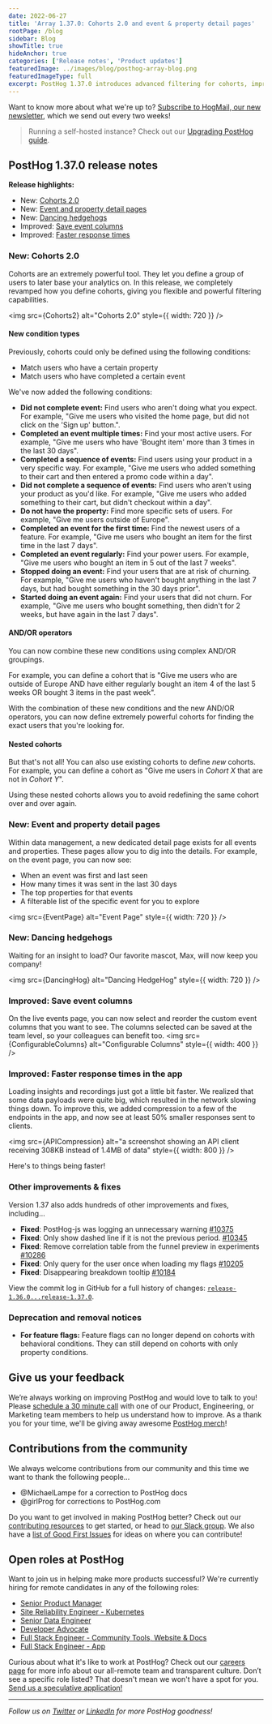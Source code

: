 ```yaml
---
date: 2022-06-27
title: 'Array 1.37.0: Cohorts 2.0 and event & property detail pages'
rootPage: /blog
sidebar: Blog
showTitle: true
hideAnchor: true
categories: ['Release notes', 'Product updates']
featuredImage: ../images/blog/posthog-array-blog.png
featuredImageType: full
excerpt: PostHog 1.37.0 introduces advanced filtering for cohorts, improved events and property pages, dancing hedgehogs and much, much more.
---
```



Want to know more about what we're up to? [Subscribe to HogMail, our new newsletter](/newsletter), which we send out every two weeks!

> Running a self-hosted instance? Check out our [Upgrading PostHog guide](/docs/self-host/configure/upgrading-posthog).

## PostHog 1.37.0 release notes

**Release highlights:**

- New: [Cohorts 2.0](#new-cohorts-2.0)
- New: [Event and property detail pages](#improved-a-more-accessible-color-palette)
- New: [Dancing hedgehogs](#new-multi-dashboard-insights)
- Improved: [Save event columns](#improved-a-more-accessible-color-palette)
- Improved: [Faster response times](#improved-series-switching-in-persons)

### New: Cohorts 2.0

Cohorts are an extremely powerful tool. They let you define a group of users to later base your analytics on. In this release, we completely revamped how you define cohorts, giving you flexible and powerful filtering capabilities.

<img src={Cohorts2} alt="Cohorts 2.0" style={{ width: 720 }} />

#### New condition types

Previously, cohorts could only be defined using the following conditions:
* Match users who have a certain property
* Match users who have completed a certain event

We've now added the following conditions:
* **Did not complete event:** Find users who aren't doing what you expect. For example, "Give me users who visited the home page, but did not click on the 'Sign up' button.".
* **Completed an event multiple times:** Find your most active users. For example, "Give me users who have 'Bought item' more than 3 times in the last 30 days".
* **Completed a sequence of events:** Find users using your product in a very specific way. For example, "Give me users who added something to their cart and then entered a promo code within a day".
* **Did not complete a sequence of events:** Find users who aren't using your product as you'd like. For example, "Give me users who added something to their cart, but didn't checkout within a day".
* **Do not have the property:** Find more specific sets of users. For example, "Give me users outside of Europe".
* **Completed an event for the first time:** Find the newest users of a feature. For example, "Give me users who bought an item for the first time in the last 7 days".
* **Completed an event regularly:** Find your power users. For example, "Give me users who bought an item in 5 out of the last 7 weeks".
* **Stopped doing an event:** Find your users that are at risk of churning. For example, "Give me users who haven't bought anything in the last 7 days, but had bought something in the 30 days prior".
* **Started doing an event again:** Find your users that did not churn. For example, "Give me users who bought something, then didn't for 2 weeks, but have again in the last 7 days".

#### AND/OR operators

You can now combine these new conditions using complex AND/OR groupings.

For example, you can define a cohort that is "Give me users who are outside of Europe AND have either regularly bought an item 4 of the last 5 weeks OR bought 3 items in the past week".

With the combination of these new conditions and the new AND/OR operators, you can now define extremely powerful cohorts for finding the exact users that you're looking for. 

#### Nested cohorts

But that's not all! You can also use existing cohorts to define _new_ cohorts. For example, you can define a cohort as "Give me users in _Cohort X_ that are not in _Cohort Y_".

Using these nested cohorts allows you to avoid redefining the same cohort over and over again.

### New: Event and property detail pages

Within data management, a new dedicated detail page exists for all events and properties. These pages allow you to dig into the details. For example, on the event page, you can now see:
* When an event was first and last seen
* How many times it was sent in the last 30 days
* The top properties for that events
* A filterable list of the specific event for you to explore

<img src={EventPage} alt="Event Page" style={{ width: 720 }} />

### New: Dancing hedgehogs

Waiting for an insight to load? Our favorite mascot, Max, will now keep you company!

<img src={DancingHog} alt="Dancing HedgeHog" style={{ width: 720 }} />

### Improved: Save event columns

On the live events page, you can now select and reorder the custom event columns that you want to see. The columns selected can be saved at the team level, so your colleagues can benefit too.
<img src={ConfigurableColumns} alt="Configurable Columns" style={{ width: 400 }} />

### Improved: Faster response times in the app

Loading insights and recordings just got a little bit faster. We realized that some data payloads were quite big, which resulted in the network slowing things down. To improve this, we added compression to a few of the endpoints in the app, and now see at least 50% smaller responses sent to clients.  

<img src={APICompression} alt="a screenshot showing an API client receiving 308KB instead of 1.4MB of data" style={{ width: 800 }} />

Here's to things being faster!

### Other improvements & fixes

Version 1.37 also adds hundreds of other improvements and fixes, including...

-   **Fixed**: PostHog-js was logging an unnecessary warning [#10375](https://github.com/PostHog/posthog/pull/10375)
-   **Fixed**: Only show dashed line if it is not the previous period. [#10345](https://github.com/PostHog/posthog/pull/10345)
-   **Fixed**: Remove correlation table from the funnel preview in experiments [#10286](https://github.com/PostHog/posthog/pull/10286)
-   **Fixed**: Only query for the user once when loading my flags [#10205](https://github.com/PostHog/posthog/pull/10205)
-   **Fixed**: Disappearing breakdown tooltip [#10184](https://github.com/PostHog/posthog/pull/10184)

View the commit log in GitHub for a full history of changes: [`release-1.36.0...release-1.37.0`](https://github.com/PostHog/posthog/compare/release-1.36.0...release-1.37.0).

### Deprecation and removal notices

-   **For feature flags:** Feature flags can no longer depend on cohorts with behavioral conditions. They can still depend on cohorts with only property conditions.

## Give us your feedback

We’re always working on improving PostHog and would love to talk to you! Please [schedule a 30 minute call](https://calendly.com/posthog-feedback) with one of our Product, Engineering, or Marketing team members to help us understand how to improve. As a thank you for your time, we'll be giving away awesome [PostHog merch](https://merch.posthog.com)!

## Contributions from the community

We always welcome contributions from our community and this time we want to thank the following people...

- @MichaelLampe for a correction to PostHog docs
- @girlProg for corrections to PostHog.com

Do you want to get involved in making PostHog better? Check out our [contributing resources](/docs/contribute) to get started, or head to [our Slack group](/slack). We also have a [list of Good First Issues](https://github.com/PostHog/posthog/issues?q=is%3Aopen+is%3Aissue+label%3A%22good+first+issue%22) for ideas on where you can contribute!

## Open roles at PostHog

Want to join us in helping make more products successful? We're currently hiring for remote candidates in any of the following roles:

-   [Senior Product Manager](https://posthog.workable.com/jobs/2490685)
-   [Site Reliability Engineer - Kubernetes](https://posthog.workable.com/jobs/2105790)
-   [Senior Data Engineer](https://posthog.workable.com/jobs/2482259)
-   [Developer Advocate](https://posthog.workable.com/jobs/2422700)
-   [Full Stack Engineer - Community Tools, Website & Docs](https://posthog.workable.com/jobs/2175512)
-   [Full Stack Engineer - App](https://posthog.workable.com/jobs/2362038)

Curious about what it's like to work at PostHog? Check out our [careers page](https://posthog.com/careers) for more info about our all-remote team and transparent culture. Don’t see a specific role listed? That doesn't mean we won't have a spot for you. [Send us a speculative application!](mailto:careers@posthog.com)

<hr />

_Follow us on [Twitter](https://twitter.com/PostHog) or [LinkedIn](https://linkedin.com/company/posthog) for more PostHog goodness!_

<ArrayCTA />
